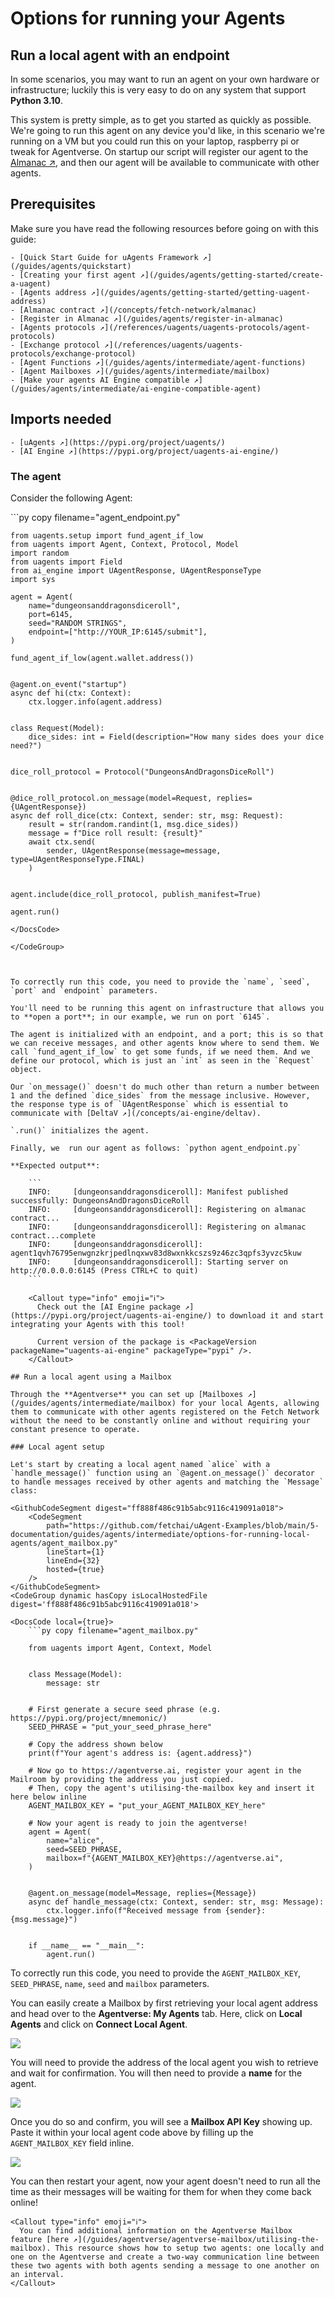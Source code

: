 
# Options for running your Agents

## Run a local agent with an endpoint

In some scenarios, you may want to run an agent on your own hardware or infrastructure; luckily this is very easy to do on any system that support **Python 3.10**.

This system is pretty simple, as to get you started as quickly as possible. We're going to run this agent on any device you'd like, in this scenario we're running on a VM but you could run this on your laptop, raspberry pi or tweak for Agentverse. On startup our script will register our agent to the [Almanac ↗️](/references/contracts/uagents-almanac/almanac-overview), and then our agent will be available to communicate with other agents.

## Prerequisites

Make sure you have read the following resources before going on with this guide:

    - [Quick Start Guide for uAgents Framework ↗️](/guides/agents/quickstart)
    - [Creating your first agent ↗️](/guides/agents/getting-started/create-a-uagent)
    - [Agents address ↗️](/guides/agents/getting-started/getting-uagent-address)
    - [Almanac contract ↗️](/concepts/fetch-network/almanac)
    - [Register in Almanac ↗️](/guides/agents/register-in-almanac)
    - [Agents protocols ↗️](/references/uagents/uagents-protocols/agent-protocols)
    - [Exchange protocol ↗️](/references/uagents/uagents-protocols/exchange-protocol)
    - [Agent Functions ↗️](/guides/agents/intermediate/agent-functions)
    - [Agent Mailboxes ↗️](/guides/agents/intermediate/mailbox)
    - [Make your agents AI Engine compatible ↗️](/guides/agents/intermediate/ai-engine-compatible-agent)

## Imports needed

    - [uAgents ↗️](https://pypi.org/project/uagents/)
    - [AI Engine ↗️](https://pypi.org/project/uagents-ai-engine/)

### The agent

Consider the following Agent:

<GithubCodeSegment digest="6eac33a85ad67e40a66214bc554ca0e9">
    <CodeSegment
        path="https://github.com/fetchai/uAgent-Examples/blob/main/5-documentation/guides/agents/intermediate/options-for-running-local-agents/agent_endpoint.py"
        lineStart={1}
        lineEnd={41}
        hosted={true}
    />
</GithubCodeSegment>
<CodeGroup dynamic hasCopy isLocalHostedFile digest='6eac33a85ad67e40a66214bc554ca0e9'>

<DocsCode local={true}>
	```py copy filename="agent_endpoint.py"

	from uagents.setup import fund_agent_if_low
	from uagents import Agent, Context, Protocol, Model
	import random
	from uagents import Field
	from ai_engine import UAgentResponse, UAgentResponseType
	import sys
	
	agent = Agent(
	    name="dungeonsanddragonsdiceroll",
	    port=6145,
	    seed="RANDOM STRINGS",
	    endpoint=["http://YOUR_IP:6145/submit"],
	)
	
	fund_agent_if_low(agent.wallet.address())
	
	
	@agent.on_event("startup")
	async def hi(ctx: Context):
	    ctx.logger.info(agent.address)
	
	
	class Request(Model):
	    dice_sides: int = Field(description="How many sides does your dice need?")
	
	
	dice_roll_protocol = Protocol("DungeonsAndDragonsDiceRoll")
	
	
	@dice_roll_protocol.on_message(model=Request, replies={UAgentResponse})
	async def roll_dice(ctx: Context, sender: str, msg: Request):
	    result = str(random.randint(1, msg.dice_sides))
	    message = f"Dice roll result: {result}"
	    await ctx.send(
	        sender, UAgentResponse(message=message, type=UAgentResponseType.FINAL)
	    )
	
	
	agent.include(dice_roll_protocol, publish_manifest=True)
	
	agent.run()

```
</DocsCode>

</CodeGroup>



To correctly run this code, you need to provide the `name`, `seed`, `port` and `endpoint` parameters.

You'll need to be running this agent on infrastructure that allows you to **open a port**; in our example, we run on port `6145`.

The agent is initialized with an endpoint, and a port; this is so that we can receive messages, and other agents know where to send them. We call `fund_agent_if_low` to get some funds, if we need them. And we define our protocol, which is just an `int` as seen in the `Request` object.

Our `on_message()` doesn't do much other than return a number between 1 and the defined `dice_sides` from the message inclusive. However, the response type is of `UAgentResponse` which is essential to communicate with [DeltaV ↗️](/concepts/ai-engine/deltav).

`.run()` initializes the agent.

Finally, we  run our agent as follows: `python agent_endpoint.py`

**Expected output**:

    ```
    INFO:     [dungeonsanddragonsdiceroll]: Manifest published successfully: DungeonsAndDragonsDiceRoll
    INFO:     [dungeonsanddragonsdiceroll]: Registering on almanac contract...
    INFO:     [dungeonsanddragonsdiceroll]: Registering on almanac contract...complete
    INFO:     [dungeonsanddragonsdiceroll]: agent1qvh76795enwgnzkrjpedlnqxwv83d8wxnkkcszs9z46zc3qpfs3yvzc5kuw
    INFO:     [dungeonsanddragonsdiceroll]: Starting server on http://0.0.0.0:6145 (Press CTRL+C to quit)
    ```

    <Callout type="info" emoji="ℹ️">
      Check out the [AI Engine package ↗️](https://pypi.org/project/uagents-ai-engine/) to download it and start integrating your Agents with this tool!

      Current version of the package is <PackageVersion packageName="uagents-ai-engine" packageType="pypi" />.
    </Callout>

## Run a local agent using a Mailbox

Through the **Agentverse** you can set up [Mailboxes ↗️](/guides/agents/intermediate/mailbox) for your local Agents, allowing them to communicate with other agents registered on the Fetch Network without the need to be constantly online and without requiring your constant presence to operate.

### Local agent setup

Let's start by creating a local agent named `alice` with a `handle_message()` function using an `@agent.on_message()` decorator to handle messages received by other agents and matching the `Message` class:

<GithubCodeSegment digest="ff888f486c91b5abc9116c419091a018">
    <CodeSegment
        path="https://github.com/fetchai/uAgent-Examples/blob/main/5-documentation/guides/agents/intermediate/options-for-running-local-agents/agent_mailbox.py"
        lineStart={1}
        lineEnd={32}
        hosted={true}
    />
</GithubCodeSegment>
<CodeGroup dynamic hasCopy isLocalHostedFile digest='ff888f486c91b5abc9116c419091a018'>

<DocsCode local={true}>
	```py copy filename="agent_mailbox.py"

	from uagents import Agent, Context, Model
	
	
	class Message(Model):
	    message: str
	
	
	# First generate a secure seed phrase (e.g. https://pypi.org/project/mnemonic/)
	SEED_PHRASE = "put_your_seed_phrase_here"
	
	# Copy the address shown below
	print(f"Your agent's address is: {agent.address}")
	
	# Now go to https://agentverse.ai, register your agent in the Mailroom by providing the address you just copied.
	# Then, copy the agent's utilising-the-mailbox key and insert it here below inline
	AGENT_MAILBOX_KEY = "put_your_AGENT_MAILBOX_KEY_here"
	
	# Now your agent is ready to join the agentverse!
	agent = Agent(
	    name="alice",
	    seed=SEED_PHRASE,
	    mailbox=f"{AGENT_MAILBOX_KEY}@https://agentverse.ai",
	)
	
	
	@agent.on_message(model=Message, replies={Message})
	async def handle_message(ctx: Context, sender: str, msg: Message):
	    ctx.logger.info(f"Received message from {sender}: {msg.message}")
	
	
	if __name__ == "__main__":
	    agent.run()

```
</DocsCode>

</CodeGroup>



To correctly run this code, you need to provide the `AGENT_MAILBOX_KEY`, `SEED_PHRASE`, `name`, `seed`  and `mailbox` parameters.

You can easily create a Mailbox by first retrieving your local agent address and head over to the **Agentverse: My Agents** tab. Here, click on **Local Agents** and click on **Connect Local Agent**.

![](src/images/guides/agentverse/mailbox/agentverse:mailbox/mailbox_1.png)

You will need to provide the address of the local agent you wish to retrieve and wait for confirmation. You will then need to provide a **name** for the agent.

![](src/images/guides/agentverse/mailbox/agentverse:mailbox/mailbox_2.png)

Once you do so and confirm, you will see a **Mailbox API Key** showing up. Paste it within your local agent code above by filling up the `AGENT_MAILBOX_KEY` field inline.

![](src/images/guides/agentverse/mailbox/agentverse:mailbox/mailbox_3.png)

You can then restart your agent, now your agent doesn't need to run all the time as their messages will be waiting for them for when they come back online!

    <Callout type="info" emoji="ℹ️">
      You can find additional information on the Agentverse Mailbox feature [here ↗️](/guides/agentverse/agentverse-mailbox/utilising-the-mailbox). This resource shows how to setup two agents: one locally and one on the Agentverse and create a two-way communication line between these two agents with both agents sending a message to one another on an interval.
    </Callout>
